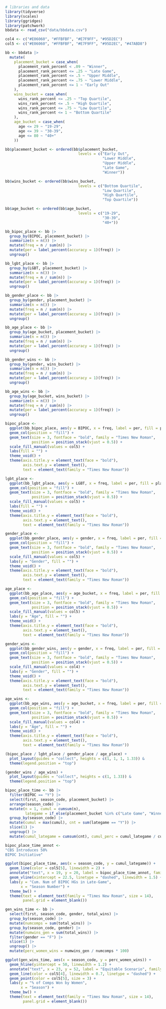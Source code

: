 ```r
# libraries and data
library(tidyverse)
library(scales)
library(ggridges)
library(patchwork)
bbdata <- read_csv("data/bbdata.csv")
```

```r
col4 <- c("#E06060", "#FFBFBF", "#E7F9FF", "#95D2EC")
col5 <- c("#E06060", "#FFBFBF", "#E7F9FF", "#95D2EC", "#47ABD8")

bb <- bbdata |>
  mutate(
    placement_bucket = case_when(
      placement_rank_percent < .09 ~ "Winner",
      placement_rank_percent <= .25 ~ "Late Game",
      placement_rank_percent <= .5 ~ "Upper Middle",
      placement_rank_percent <= .75 ~ "Lower Middle",
      placement_rank_percent <= 1 ~ "Early Out"
    ),
    wins_bucket = case_when(
      wins_rank_percent <= .25 ~ "Top Quartile",
      wins_rank_percent <= .5 ~ "High Quartile",
      wins_rank_percent <= .75 ~ "Low Quartile",
      wins_rank_percent <= 1 ~ "Bottom Quartile"
    ),
    age_bucket = case_when(
      age <= 29 ~ "19-29",
      age <= 39 ~ "30-39",
      age <= 80 ~ "40+"
    ))

bb$placement_bucket <- ordered(bb$placement_bucket,
                                 levels = c("Early Out",
                                            "Lower Middle",
                                            "Upper Middle",
                                            "Late Game",
                                            "Winner"))

bb$wins_bucket <- ordered(bb$wins_bucket,
                                 levels = c("Bottom Quartile",
                                            "Low Quartile",
                                            "High Quartile",
                                            "Top Quartile"))

bb$age_bucket <- ordered(bb$age_bucket,
                                 levels = c("19-29",
                                            "30-39",
                                            "40+"))
```

```r
bb_bipoc_place <- bb |>
  group_by(BIPOC, placement_bucket) |>
  summarize(n = n()) |>
  mutate(freq = n / sum(n)) |>
  mutate(per = label_percent(accuracy = 1)(freq)) |>
  ungroup()

bb_lgbt_place <- bb |>
  group_by(LGBT, placement_bucket) |>
  summarize(n = n()) |>
  mutate(freq = n / sum(n)) |>
  mutate(per = label_percent(accuracy = 1)(freq)) |>
  ungroup()

bb_gender_place <- bb |>
  group_by(gender, placement_bucket) |>
  summarize(n = n()) |>
  mutate(freq = n / sum(n)) |>
  mutate(per = label_percent(accuracy = 1)(freq)) |>
  ungroup()

bb_age_place <- bb |>
  group_by(age_bucket, placement_bucket) |>
  summarize(n = n()) |>
  mutate(freq = n / sum(n)) |>
  mutate(per = label_percent(accuracy = 1)(freq)) |>
  ungroup()

bb_gender_wins <- bb |>
  group_by(gender, wins_bucket) |>
  summarize(n = n()) |>
  mutate(freq = n / sum(n)) |>
  mutate(per = label_percent(accuracy = 1)(freq)) |>
  ungroup()

bb_age_wins <- bb |>
  group_by(age_bucket, wins_bucket) |>
  summarize(n = n()) |>
  mutate(freq = n / sum(n)) |>
  mutate(per = label_percent(accuracy = 1)(freq)) |>
  ungroup()

bipoc_place <-
  ggplot(bb_bipoc_place, aes(y = BIPOC, x = freq, label = per, fill = placement_bucket)) +
  geom_col(position = "fill") +
  geom_text(size = 3, fontface = "bold", family = "Times New Roman",
            position = position_stack(vjust = 0.5)) +
  scale_fill_manual(values = col5) +
  labs(fill = "") +
  theme_void() +
  theme(axis.title.y = element_text(face = "bold"),
        axis.text.y = element_text(),
        text = element_text(family = "Times New Roman"))

lgbt_place <-
  ggplot(bb_lgbt_place, aes(y = LGBT, x = freq, label = per, fill = placement_bucket)) +
  geom_col(position = "fill") +
  geom_text(size = 3, fontface = "bold", family = "Times New Roman",
            position = position_stack(vjust = 0.5)) +
  scale_fill_manual(values = col5) +
  labs(fill = "") +
  theme_void() +
  theme(axis.title.y = element_text(face = "bold"),
        axis.text.y = element_text(),
        text = element_text(family = "Times New Roman"))

gender_place <-
  ggplot(bb_gender_place, aes(y = gender, x = freq, label = per, fill = placement_bucket)) +
  geom_col(position = "fill") +
  geom_text(size = 3, fontface = "bold", family = "Times New Roman",
            position = position_stack(vjust = 0.5)) +
  scale_fill_manual(values = col5) +
  labs(y = "Gender", fill = "") +
  theme_void() +
  theme(axis.title.y = element_text(face = "bold"),
        axis.text.y = element_text(),
        text = element_text(family = "Times New Roman"))

age_place <-
  ggplot(bb_age_place, aes(y = age_bucket, x = freq, label = per, fill = placement_bucket)) +
  geom_col(position = "fill") +
  geom_text(size = 3, fontface = "bold", family = "Times New Roman",
            position = position_stack(vjust = 0.5)) +
  scale_fill_manual(values = col5) +
  labs(y = "Age", fill = "") +
  theme_void() +
  theme(axis.title.y = element_text(face = "bold"),
        axis.text.y = element_text(),
        text = element_text(family = "Times New Roman"))

gender_wins <-
  ggplot(bb_gender_wins, aes(y = gender, x = freq, label = per, fill = wins_bucket)) +
  geom_col(position = "fill") +
  geom_text(size = 3, fontface = "bold", family = "Times New Roman",
            position = position_stack(vjust = 0.5)) +
  scale_fill_manual(values = col4) +
  labs(y = "Gender", fill = "") +
  theme_void() +
  theme(axis.title.y = element_text(face = "bold"),
        axis.text.y = element_text(),
        text = element_text(family = "Times New Roman"))

age_wins <-
  ggplot(bb_age_wins, aes(y = age_bucket, x = freq, label = per, fill = wins_bucket)) +
  geom_col(position = "fill") +
  geom_text(size = 3, fontface = "bold", family = "Times New Roman",
            position = position_stack(vjust = 0.5)) +
  scale_fill_manual(values = col4) +
  labs(y = "Age", fill = "") +
  theme_void() +
  theme(axis.title.y = element_text(face = "bold"),
        axis.text.y = element_text(),
        text = element_text(family = "Times New Roman"))
```

```r
(bipoc_place / lgbt_place / gender_place / age_place) +
  plot_layout(guides = "collect", heights = c(1, 1, 1, 1.33)) &
  theme(legend.position = "top")

(gender_wins / age_wins) +
  plot_layout(guides = "collect", heights = c(1, 1.33)) &
  theme(legend.position = "top")
```

```r
bipoc_place_time <- bb |>
  filter(BIPOC == "Y") |>
  select(first, season_code, placement_bucket) |>
  arrange(season_code) |>
  mutate(n = 1, cumul = cumsum(n),
         lategame = if_else(placement_bucket %in% c("Late Game", "Winner"), "Y", "N")) |>
  group_by(season_code) |>
  mutate(cumul = max(cumul), cnt = sum(lategame == "Y")) |>
  slice(1) |>
  ungroup() |>
  mutate(cumul_lategame = cumsum(cnt), cumul_perc = cumul_lategame / cumul)

bipoc_place_time_annot <-
"CBS Introduces 50%
BIPOC Initiative"

ggplot(bipoc_place_time, aes(x = season_code, y = cumul_lategame)) +
  geom_line(color = col5[5], linewidth = 2) +
  annotate("text", x = 19, y = 20, label = bipoc_place_time_annot, family = "Times New Roman") + 
  geom_vline(xintercept = 22.5, linetype = "dashed", linewidth = 1.5) +
  labs(y = "Cum. Num of BIPOC HGs in Late-Game",
       x = "Season Number") +
  theme_bw() +
  theme(text = element_text(family = "Times New Roman", size = 14),
        panel.grid = element_blank())
```

```r
gen_wins_time <- bb |>
  select(first, season_code, gender, total_wins) |>
  group_by(season_code) |>
  mutate(numcomps = sum(total_wins)) |>
  group_by(season_code, gender) |>
  mutate(numwins_gen = sum(total_wins)) |>
  filter(gender == "F") |>
  slice(1) |>
  ungroup() |>
  mutate(perc_women_wins = numwins_gen / numcomps * 100)

ggplot(gen_wins_time, aes(x = season_code, y = perc_women_wins)) +
  geom_hline(yintercept = 50, linewidth = 1.2) +
  annotate("text", x = 23, y = 52, label = "Equitable Scenario", family = "Times New Roman") + 
  geom_line(color = col5[4], linewidth = 0.7, linetype = "dashed") +
  geom_point(color = col5[5], size = 3) +
  labs(y = "% of Comps Won by Women",
       x = "Season") +
  theme_bw() +
  theme(text = element_text(family = "Times New Roman", size = 14),
        panel.grid = element_blank())
```


